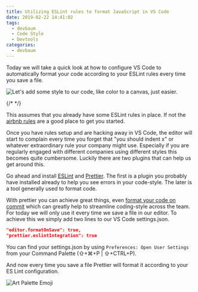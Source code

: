 ```yaml
---
title: Utilizing ESLint rules to format JavaScript in VS Code
date: 2019-02-22 14:41:02
tags:
  - devbaum
  - Code Style
  - Devtools
categories:
  - devbaum
---
```


Today we will take a quick look at how to configure VS Code to automatically format your code according to your ESLint rules every time you save a file.

![Let's add some style to our code, like color to a canvas, just easier.](https://storage.googleapis.com/hoverbaum-blog-assets/teaser-images/code-style-like-colors.jpeg)

{/* <!-- more --> */}

This assumes that you already have some ESLint rules in place. If not the [airbnb rules](https://github.com/airbnb/javascript) are a good place to get you started.

Once you have rules setup and are hacking away in VS Code, the editor will start to complain every time you forget that "you should indent x" or whatever extraordinary rule your company might use. Especially if you are regularly engaged with different companies using different styles this becomes quite cumbersome. Luckily there are two plugins that can help us get around this.

Go ahead and install [ESLint](https://marketplace.visualstudio.com/items?itemName=dbaeumer.vscode-eslint) and [Prettier](https://marketplace.visualstudio.com/items?itemName=dbaeumer.vscode-eslint). The first is a plugin you probably have installed already to help you see errors in your code-style. The later is a tool generally used to format code.

With prettier you can achieve great things, even [format your code on commit](https://prettier.io/docs/en/precommit.html) which can greatly help to streamline coding-style across the team. For today we will only use it every time we save a file in our editor. To achieve this we simply add two lines to our VS Code settings.json.

```json
"editor.formatOnSave": true,
"prettier.eslintIntegration": true
```

You can find your settings.json by using `Preferences: Open User Settings` from your Command Palette (⇧+⌘+P | ⇧+CTRL+P).

And now every time you save a file Prettier will format it according to your ES Lint configuration.

![Art Palette Emoji](https://storage.googleapis.com/hoverbaum-blog-assets/emojies/emoji-artist-palette.png)
